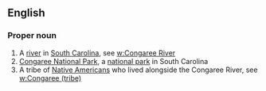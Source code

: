 ==English==
{{wikipedia}}

===Proper noun===
{{en-proper-noun}}

# A [[river]] in [[South Carolina]], see [[w:Congaree River]]
# [[w:Congaree National Park|Congaree National Park]], a [[national park]] in South Carolina
# A tribe of [[Native American]]s who lived alongside the Congaree River, see [[w:Congaree (tribe)]]